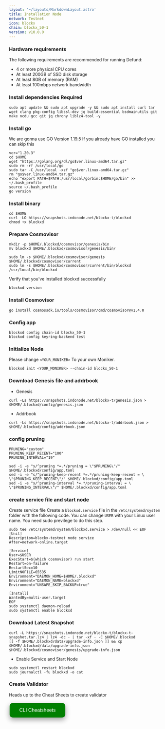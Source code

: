```yaml
---
layout: '~/layouts/MarkdownLayout.astro'
title: Installation Node
network: Testnet
icon: blockx
chain: blockx_50-1
version: v10.0.0
---
```


### Hardware requirements

The following requirements are recommended for running Defund:

- 4 or more physical CPU cores
- At least 200GB of SSD disk storage
- At least 8GB of memory (RAM)
- At least 100mbps network bandwidth


### Install dependencies Required

```
sudo apt update && sudo apt upgrade -y && sudo apt install curl tar wget clang pkg-config libssl-dev jq build-essential bsdmainutils git make ncdu gcc git jq chrony liblz4-tool -y
```

### Install go

We are gonna use GO Version 1.19.5
If you already have GO installed you can skip this 

```
ver="1.20.3"
cd $HOME
wget "https://golang.org/dl/go$ver.linux-amd64.tar.gz"
sudo rm -rf /usr/local/go
sudo tar -C /usr/local -xzf "go$ver.linux-amd64.tar.gz"
rm "go$ver.linux-amd64.tar.gz"
echo "export PATH=$PATH:/usr/local/go/bin:$HOME/go/bin" >> ~/.bash_profile
source ~/.bash_profile
go version
```

### Install binary

```
cd $HOME
curl -LO https://snapshots.indonode.net/blockx-t/blockxd
chmod +x blockxd
```

### Prepare Cosmovisor
```
mkdir -p $HOME/.blockxd/cosmovisor/genesis/bin
mv blockxd $HOME/.blockxd/cosmovisor/genesis/bin/

sudo ln -s $HOME/.blockxd/cosmovisor/genesis $HOME/.blockxd/cosmovisor/current
sudo ln -s $HOME/.blockxd/cosmovisor/current/bin/blockxd /usr/local/bin/blockxd
```

Verify that you've installed blockxd successfully

```
blockxd version
```

### Install Cosmovisor
```
go install cosmossdk.io/tools/cosmovisor/cmd/cosmovisor@v1.4.0
```

### Config app

```
blockxd config chain-id blockx_50-1
blockxd config keyring-backend test
```

### Initialize Node

Please change `<YOUR_MONIKER>` To your own Moniker.

```
blockxd init <YOUR_MONIKER> --chain-id blockx_50-1
```

### Download Genesis file and addrbook

- Genesis

```
curl -Ls https://snapshots.indonode.net/blockx-t/genesis.json > $HOME/.blockxd/config/genesis.json
```

- Addrbook

```
curl -Ls https://snapshots.indonode.net/blockx-t/addrbook.json > $HOME/.blockxd/config/addrbook.json
```

### config pruning

```
PRUNING="custom"
PRUNING_KEEP_RECENT="100"
PRUNING_INTERVAL="19"

sed -i -e "s/^pruning *=.*/pruning = \"$PRUNING\"/" $HOME/.blockxd/config/app.toml
sed -i -e "s/^pruning-keep-recent *=.*/pruning-keep-recent = \
\"$PRUNING_KEEP_RECENT\"/" $HOME/.blockxd/config/app.toml
sed -i -e "s/^pruning-interval *=.*/pruning-interval = \
\"$PRUNING_INTERVAL\"/" $HOME/.blockxd/config/app.toml
```


### create service file and start node

Create service file
Create a `blockxd.service` file in the `/etc/systemd/system` folder with the following code. 
You can change `USER` with your Linux user name. You need sudo previlege to do this step.

```
sudo tee /etc/systemd/system/blockxd.service > /dev/null << EOF
[Unit]
Description=blockx-testnet node service
After=network-online.target

[Service]
User=$USER
ExecStart=$(which cosmovisor) run start
Restart=on-failure
RestartSec=10
LimitNOFILE=65535
Environment="DAEMON_HOME=$HOME/.blockxd"
Environment="DAEMON_NAME=blockxd"
Environment="UNSAFE_SKIP_BACKUP=true"

[Install]
WantedBy=multi-user.target
EOF
sudo systemctl daemon-reload
sudo systemctl enable blockxd
```

### Download Latest Snapshot
```
curl -L https://snapshots.indonode.net/blockx-t/blockx-t-snapshot.tar.lz4 | lz4 -dc - | tar -xf - -C $HOME/.blockxd
[[ -f $HOME/.blockxd/data/upgrade-info.json ]] && cp $HOME/.blockxd/data/upgrade-info.json $HOME/.blockxd/cosmovisor/genesis/upgrade-info.json
```

- Enable Service and Start Node

```
sudo systemctl restart blockxd
sudo journalctl -fu blockxd -o cat
```

### Create Validator

Heads up to the Cheat Sheets to create validator

<a href="https://www.indonode.net/testnet/blockx/cheat" target="_blank">
  <button style="background-color: green; border: none; color: white; padding: 15px 32px; text-align: center; text-decoration: none; display: inline-block; font-size: 16px; margin: 4px 2px; cursor: pointer; border-radius: 10px; box-shadow: 0 8px 16px 0 rgba(0,0,0,0.2), 0 6px 20px 0 rgba(0,0,0,0.19);" onmouseover="this.style.boxShadow='0 0 0 4px rgba(0,255,0,0.5)'" onmouseout="this.style.boxShadow='0 8px 16px 0 rgba(0,0,0,0.2), 0 6px 20px 0 rgba(0,0,0,0.19)'">CLI Cheatsheets</button>
</a>
